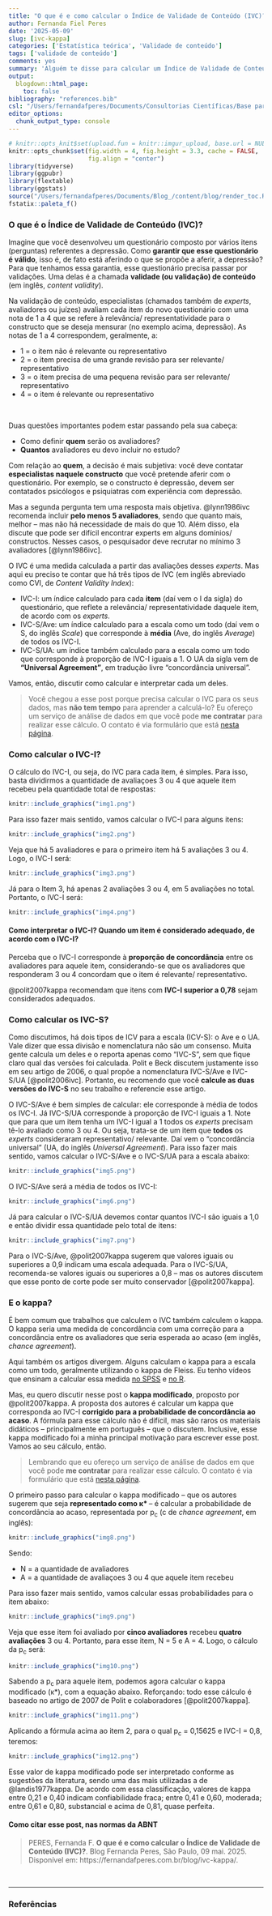 ```yaml
---
title: "O que é e como calcular o Índice de Validade de Conteúdo (IVC)?"
author: Fernanda Fiel Peres
date: '2025-05-09'
slug: [ivc-kappa]
categories: ['Estatística teórica', 'Validade de conteúdo']
tags: ['validade de conteúdo']
comments: yes
summary: 'Alguém te disse para calcular um Índice de Validade de Conteúdo (IVC) para o seu questionário, e você não sabe nem o que isso é, muito menos como calculá-lo? Nesse post eu te explico como calcular os três tipos de IVC e o kappa modificado, que normalmente acompanha esse índice.'
output:
  blogdown::html_page:
    toc: false
bibliography: "references.bib"
csl: "/Users/fernandafperes/Documents/Consultorias Científicas/Base para relatórios/ABNT.csl"
editor_options: 
  chunk_output_type: console
---
```


```r
# knitr::opts_knit$set(upload.fun = knitr::imgur_upload, base.url = NULL)
knitr::opts_chunk$set(fig.width = 4, fig.height = 3.3, cache = FALSE,
                      fig.align = "center")
library(tidyverse)
library(ggpubr)
library(flextable)
library(ggstats)
source("/Users/fernandafperes/Documents/Blog_/content/blog/render_toc.R")
fstatix::paleta_f()
```
   
   
### O que é o Índice de Validade de Conteúdo (IVC)?
  
Imagine que você desenvolveu um questionário composto por vários itens (perguntas) referentes a depressão. Como **garantir que esse questionário é válido**, isso é, de fato está aferindo o que se propõe a aferir, a depressão? Para que tenhamos essa garantia, esse questionário precisa passar por validações. Uma delas é a chamada **validade (ou validação) de conteúdo** (em inglês, *content validity*).  
  
Na validação de conteúdo, especialistas (chamados também de *experts*, avaliadores ou juízes) avaliam cada item do novo questionário com uma nota de 1 a 4 que se refere à relevância/ representatividade para o constructo que se deseja mensurar (no exemplo acima, depressão). As notas de 1 a 4 correspondem, geralmente, a:  
  
* 1 = o item não é relevante ou representativo
* 2 = o item precisa de uma grande revisão para ser relevante/ representativo
* 3 = o item precisa de uma pequena revisão para ser relevante/ representativo
* 4 = o item é relevante ou representativo  
  
<br />
  
Duas questões importantes podem estar passando pela sua cabeça:

* Como definir **quem** serão os avaliadores?
* **Quantos** avaliadores eu devo incluir no estudo?
  
Com relação ao **quem**, a decisão é mais subjetiva: você deve contatar **especialistas naquele constructo** que você pretende aferir com o questionário. Por exemplo, se o constructo é depressão, devem ser contatados psicólogos e psiquiatras com experiência com depressão.  
  
Mas a segunda pergunta tem uma resposta mais objetiva. @lynn1986ivc recomenda incluir **pelo menos 5 avaliadores**, sendo que quanto mais, melhor -- mas não há necessidade de mais do que 10. Além disso, ela discute que pode ser difícil encontrar experts em alguns domínios/ constructos. Nesses casos, o pesquisador deve recrutar no mínimo 3 avaliadores [@lynn1986ivc].  
  
O IVC é uma medida calculada a partir das avaliações desses *experts*. Mas aqui eu preciso te contar que há três tipos de IVC (em inglês abreviado como CVI, de *Content Validity Index*):  
  
* IVC-I: um índice calculado para cada **item** (daí vem o I da sigla) do questionário, que reflete a relevância/ representatividade daquele item, de acordo com os *experts*.
* IVC-S/Ave: um índice calculado para a escala como um todo (daí vem o S, do inglês *Scale*) que corresponde à **média** (Ave, do inglês *Average*) de todos os IVC-I.
* IVC-S/UA: um índice também calculado para a escala como um todo que corresponde à proporção de IVC-I iguais a 1. O UA da sigla vem de **"Universal Agreement"**, em tradução livre "concordância universal".  
  
Vamos, então, discutir como calcular e interpretar cada um deles.  
  
  
>Você chegou a esse post porque precisa calcular o IVC para os seus dados, mas **não tem tempo** para aprender a calculá-lo? Eu ofereço um serviço de análise de dados em que você pode **me contratar** para realizar esse cálculo. O contato é via formulário que está [nesta página](https://fernandafperes.com.br/servicos).  
  
  
### Como calcular o IVC-I?
  
O cálculo do IVC-I, ou seja, do IVC para cada item, é simples. Para isso, basta dividirmos a quantidade de avaliaçoes 3 ou 4 que aquele item recebeu pela quantidade total de respostas:  
  
```r
knitr::include_graphics("img1.png")
```
  
Para isso fazer mais sentido, vamos calcular o IVC-I para alguns itens:  
  
```r
knitr::include_graphics("img2.png")
```
  
Veja que há 5 avaliadores e para o primeiro item há 5 avaliações 3 ou 4. Logo, o IVC-I será:  
  
```r
knitr::include_graphics("img3.png")
```
  
Já para o Item 3, há apenas 2 avaliações 3 ou 4, em 5 avaliações no total. Portanto, o IVC-I será:  
  
```r
knitr::include_graphics("img4.png")
```
  
  
#### Como interpretar o IVC-I? Quando um item é considerado adequado, de acordo com o IVC-I?
  
Perceba que o IVC-I corresponde à **proporção de concordância** entre os avaliadores para aquele item, considerando-se que os avaliadores que responderam 3 ou 4 concordam que o item é relevante/ representativo.  
  
@polit2007kappa recomendam que itens com **IVC-I superior a 0,78** sejam considerados adequados.  

  
  
### Como calcular os IVC-S?
  
Como discutimos, há dois tipos de ICV para a escala (ICV-S): o Ave e o UA. Vale dizer que essa divisão e nomenclatura não são um consenso. Muita gente calcula um deles e o reporta apenas como "IVC-S", sem que fique claro qual das versões foi calculada. Polit e Beck discutem justamente isso em seu artigo de 2006, o qual propõe a nomenclatura IVC-S/Ave e IVC-S/UA [@polit2006ivc]. Portanto, eu recomendo que você **calcule as duas versões do IVC-S** no seu trabalho e referencie esse artigo.  
  
O IVC-S/Ave é bem simples de calcular: ele corresponde à média de todos os IVC-I. Já IVC-S/UA corresponde à proporção de IVC-I iguais a 1. Note que para que um item tenha um IVC-I igual a 1 todos os *experts* precisam tê-lo avaliado como 3 ou 4. Ou seja, trata-se de um item que **todos** os *experts* consideraram representativo/ relevante. Daí vem o "concordância universal" (UA, do inglês *Universal Agreement*). Para isso fazer mais sentido, vamos calcular o IVC-S/Ave e o IVC-S/UA para a escala abaixo:  
  
```r
knitr::include_graphics("img5.png")
```
  
O IVC-S/Ave será a média de todos os IVC-I:  
  
```r
knitr::include_graphics("img6.png")
```
  
Já para calcular o IVC-S/UA devemos contar quantos IVC-I são iguais a 1,0 e então dividir essa quantidade pelo total de itens:  
  
```r
knitr::include_graphics("img7.png")
```

  
Para o IVC-S/Ave, @polit2007kappa sugerem que valores iguais ou superiores a 0,9 indicam uma escala adequada. Para o IVC-S/UA, recomenda-se valores iguais ou superiores a 0,8 -- mas os autores discutem que esse ponto de corte pode ser muito conservador [@polit2007kappa].  
  
  
  
### E o kappa?
  
É bem comum que trabalhos que calculem o IVC também calculem o kappa. O kappa seria uma medida de concordância com uma correção para a concordância entre os avaliadores que seria esperada ao acaso (em inglês, *chance agreement*).  
  
Aqui também os artigos divergem. Alguns calculam o kappa para a escala como um todo, geralmente utilizando o kappa de Fleiss. Eu tenho vídeos que ensinam a calcular essa medida [no SPSS](https://youtu.be/1JNZCZftKT0?si=qJwGARoyKtjnjY3D) e [no R](https://youtu.be/LO4lk1dzvmc?si=Jy0qf0ZV31GndElX).  
  
Mas, eu quero discutir nesse post o **kappa modificado**, proposto por @polit2007kappa. A proposta dos autores é calcular um kappa que corresponda ao IVC-I **corrigido para a probabilidade de concordância ao acaso**. A fórmula para esse cálculo não é difícil, mas são raros os materiais didáticos -- principalmente em português -- que o discutem. Inclusive, esse kappa modificado foi a minha principal motivação para escrever esse post. Vamos ao seu cálculo, então.  
  
>Lembrando que eu ofereço um serviço de análise de dados em que você pode **me contratar** para realizar esse cálculo. O contato é via formulário que está [nesta página](https://fernandafperes.com.br/servicos).  
  
O primeiro passo para calcular o kappa modificado -- que os autores sugerem que seja **representado como κ* **-- é calcular a probabilidade de concordância ao acaso, representada por p~c~ (c de *chance agreement*, em inglês):  
  
```r
knitr::include_graphics("img8.png")
```
  
Sendo:  
  
* N = a quantidade de avaliadores
* A = a quantidade de avaliaçoes 3 ou 4 que aquele item recebeu
  
Para isso fazer mais sentido, vamos calcular essas probabilidades para o item abaixo:  
  
```r
knitr::include_graphics("img9.png")
```
  
Veja que esse item foi avaliado por **cinco avaliadores** recebeu **quatro avaliações** 3 ou 4. Portanto, para esse item, N = 5 e A = 4. Logo, o cálculo da p~c~ será:  
  
```r
knitr::include_graphics("img10.png")
```
  
Sabendo a p~c~ para aquele item, podemos agora calcular o kappa modificado (κ*), com a equação abaixo. Reforçando: todo esse cálculo é baseado no artigo de 2007 de Polit e colaboradores [@polit2007kappa].  
  
```r
knitr::include_graphics("img11.png")
```
  
Aplicando a fórmula acima ao item 2, para o qual p~c~ = 0,15625 e IVC-I = 0,8, teremos:  
  
```r
knitr::include_graphics("img12.png")
```
  
Esse valor de kappa modificado pode ser interpretado conforme as sugestões da literatura, sendo uma das mais utilizadas a de @landis1977kappa. De acordo com essa classificação, valores de kappa entre 0,21 e 0,40 indicam confiabilidade fraca; entre 0,41 e 0,60, moderada; entre 0,61 e 0,80, substancial e acima de 0,81, quase perfeita.  
  

  
  
#### Como citar esse post, nas normas da ABNT
  
  
> PERES, Fernanda F. **O que é e como calcular o Índice de Validade de Conteúdo (IVC)?**. Blog Fernanda Peres, São Paulo, 09 mai. 2025. Disponível em: https://fernandafperes.com.br/blog/ivc-kappa/.
  
  
<br />

*** 
  
  
### Referências  
  


